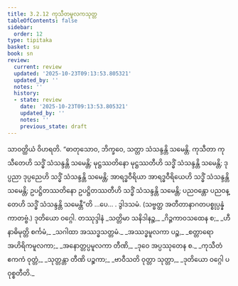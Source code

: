```yaml
---
title: 3.2.12 ကုသီတမူလကသုတ္တ
tableOfContents: false
sidebar:
  order: 12
type: tipitaka
basket: su
book: sn
review:
  current: review
  updated: '2025-10-23T09:13:53.805321'
  updated_by: ''
  notes: ''
  history:
  - state: review
    date: '2025-10-23T09:13:53.805321'
    updated_by: ''
    notes: ''
    previous_state: draft
---
```



<ReviewStatus review={frontmatter.review} showDetails={true} />

<HypothesisAnnotation frontmatter={frontmatter} />

<DynamicBreadcrumb />

<Division number="106" book="sn" e="ch" v="18" p="296">

<Paragraph number="754" book="sn">
သာဝတ္ထိယံ ဝိဟရတိ. “ဓာတုသောဝ, ဘိက္ခဝေ, သတ္တာ သံသန္ဒန္တိ သမေန္တိ. ကုသီတာ ကုသီတေဟိ သဒ္ဓိံ သံသန္ဒန္တိ သမေန္တိ; မုဋ္ဌဿတိနော မုဋ္ဌဿတီဟိ သဒ္ဓိံ သံသန္ဒန္တိ သမေန္တိ; ဒုပ္ပညာ ဒုပ္ပညေဟိ သဒ္ဓိံ သံသန္ဒန္တိ သမေန္တိ; အာရဒ္ဓဝီရိယာ အာရဒ္ဓဝီရိယေဟိ သဒ္ဓိံ သံသန္ဒန္တိ သမေန္တိ; ဥပဋ္ဌိတဿတိနော ဥပဋ္ဌိတဿတီဟိ သဒ္ဓိံ သံသန္ဒန္တိ သမေန္တိ; ပညဝန္တော ပညဝန္တေဟိ သဒ္ဓိံ သံသန္ဒန္တိ သမေန္တီ”တိ …ပေ… .

</Paragraph>
</Division>

<Paragraph number="755" type="center" book="sn">
ဒွါဒသမံ.



</Paragraph>

<Paragraph number="756" type="center" book="sn">
(သဗ္ဗတ္ထ အတီတာနာဂတပစ္စုပ္ပန္နံ ကာတဗ္ဗံ.)



</Paragraph>

<Paragraph number="757" type="center" book="sn">
ဒုတိယော ဝဂ္ဂေါ.



</Paragraph>

<Paragraph number="758" type="center" book="sn">
တဿုဒ္ဒါနံ


</Paragraph>

<Paragraph number="759" type="verses" book="sn">
_သတ္တိမာ သနိဒါနဉ္စ,_  
_ဂိဉ္ဇကာဝသထေန စ;_  
_ဟီနာဓိမုတ္တိ စင်္ကမံ,_  
_သဂါထာ အဿဒ္ဓသတ္တမံ._  

</Paragraph>

<Paragraph number="760" type="verses" book="sn">
_အဿဒ္ဓမူလကာ ပဉ္စ,_  
_စတ္တာရော အဟိရိကမူလကာ;_  
_အနောတ္တပ္ပမူလကာ တီဏိ,_  
_ဒုဝေ အပ္ပဿုတေန စ._  

</Paragraph>

<Paragraph number="761" type="verses" book="sn">
_ကုသီတံ ဧကကံ ဝုတ္တံ,_  
_သုတ္တန္တာ တီဏိ ပဉ္စကာ;_  
_ဗာဝီသတိ ဝုတ္တာ သုတ္တာ,_  
_ဒုတိယော ဝဂ္ဂေါ ပဝုစ္စတီတိ._
</Paragraph>